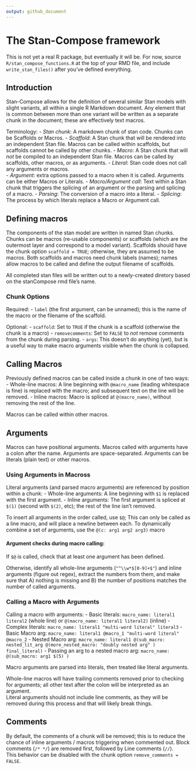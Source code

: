```yaml
---
output: github_document
---
```


<!-- README.md is generated from README.Rmd. Please edit that file -->

# The Stan-Compose framework

This is not yet a real R package, but eventually it will be.
For now, source `R/stan_compose_functions.R` at the top of your RMD file, and include `write_stan_files()` after you've defined everything. 

## Introduction 

Stan-Compose allows for the definition of several similar Stan models with slight variants, all within a single R Markdown document.
Any element that is common between more than one variant will be written as a separate chunk in the document; these are effectively text macros.

Terminology:
  - *Stan chunk*: A markdown chunk of stan code.  Chunks can be Scaffolds or Macros.
  - *Scaffold*: A Stan chunk that will be rendered into an independent Stan file. Macros can be called within scaffolds, but scaffolds cannot be called by other chunks.
  - *Macro*: A Stan chunk that will *not* be compiled to an independent Stan file. Macros can be called by scaffolds, other macros, or as arguments.
  - *Literal*: Stan code does not call any arguments or macros.  
  - *Argument*: extra options passed to a macro when it is called. Arguments can be either Macros or Literals.
  - *Macro/Argument call*: Text within a Stan chunk that triggers the splicing of an argument or the parsing and splicing of a macro.
  - *Parsing*: The conversion of a macro into a literal.
  - *Splicing*: The process by which literals replace a Macro or Argument call. 

## Defining macros

The components of the stan model are written in named Stan chunks.
Chunks can be macros (re-usable components) or scaffolds (which are the outermost layer and correspond to a model variant).
Scaffolds should have the chunk option `scaffold = TRUE`; otherwise, they are assumed to be macros. 
Both scaffolds and macros need chunk labels (names); names allow macros to be called and define the output filename of scaffolds.

All completed stan files will be written out to a newly-created diretory based on the stanCompose rmd file's name.

### Chunk Options

Required: 
  - `label` (the first argument, can be unnamed); this is the name of the macro or the filename of the scaffold.

Optional:
  - `scaffold`: Set to `TRUE` if the chunk is a scaffold (otherwise the chunk is a macro)
  - `removecomments`: Set to `FALSE` to *not* remove comments from the chunk during parsing.
  - `args`: This doesn't do anything (yet), but is a useful way to make macro arguments visible when the chunk is collapsed.

## Calling Macros

Previously defined macros can be called inside a chunk in one of two ways: 
  - Whole-line macros: A line beginning with `@macro_name` (leading whitespace is fine) is replaced with the macro; and subsequent text on the line will be removed.
  - Inline macros: Macro is spliced at `@(macro_name)`, without removing the rest of the line. 

Macros can be called within other macros.

## Arguments

Macros can have positional arguments.
Macros called with arguments have a colon after the name. Arguments are space-separated. Arguments can be literals (plain text) or other macros.  

### Using Arguments in Macross

Literal arguments (and parsed macro arguments) are referenced by position within a chunk:
  - Whole-line arguments: A line beginning with `$1` is replaced with the first argument.
  - Inline arguments: The first argument is spliced at `$(1)` (second with `$(2)`, etc); the rest of the line isn't removed.

To insert all arguments in the order called, use `$@`; This can only be called as a line macro, and will place a newline between each.
To dynamically combine a set of arguments, use the `@(c: arg1 arg2 arg3)` macro

#### Argument checks during macro calling:

If `$@` is called, check that at least one argument has been defined.  

Otherwise, identify all whole-line arguments (`"^\\w*$[0-9]+$"`) and inline arguments (figure out regex), extract the numbers from them, and make sure that A) nothing is missing and B) the number of positions matches the number of called arguments.


### Calling a Macro with Arguments
Calling a macro with arguments: 
  - Basic literals: `macro_name: literal1 literal2` (whole line) or `@(macro_name: literal1 literal2)` (inline)
  - Complex literals: `macro_name: literal1 "multi-word literal" literal3`
  - Basic Macro arg: `macro_name: literal1 @macro_1 "multi-word literal" @macro_2`
  - Nested Macro arg: `macro_name: literal1 @(sub_macro: nested_lit_arg @(more_nested_macro: "doubly nested arg" ) final_literal) `
  - Passing an arg to a nested macro arg: `macro_name: @(sub_macro: arg1 $(5) )`

Macro arguments are parsed into literals, then treated like literal arguments.

Whole-line macros will have trailing comments removed prior to checking for arguments; all other text after the colon will be interpreted as an argument.  
Literal arguments should not include line comments, as they will be removed during this process and that will likely break things.   


## Comments 

By default, the comments of a chunk will be removed; this is to reduce the chance of inline arguments / macros triggering when commented out.
Block comments (`/* */`) are removed first, followed by Line comments (`//`).  
This behavior can be disabled with the chunk option `remove_comments = FALSE`.

<!-- ## TODO List: -->

<!-- 1. ERROR: Including two @() calls on the same line doesn't seem to work.  Test case is the arguments calling @(fit_ode_common_args); if it's on the same line as @(sim_fit_ode_common_args), it doesn't get replaced. -->

<!-- 2. Make a rendering target for stan_compose documents. -->

<!-- 3. Add tests for the rendering/engine functions. -->

<!-- 4. Make into a package. -->


